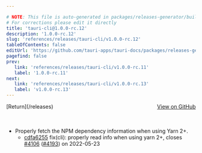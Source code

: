 ```yaml
---

# NOTE: This file is auto-generated in packages/releases-generator/build.ts
# For corrections please edit it directly
title: 'tauri-cli@1.0.0-rc.12'
description: '1.0.0-rc.12'
slug: 'references/releases/tauri-cli/v1.0.0-rc.12'
tableOfContents: false
editUrl: 'https://github.com/tauri-apps/tauri-docs/packages/releases-generator/build.ts'
pagefind: false
prev:
   link: 'references/releases/tauri-cli/v1.0.0-rc.11'
   label: '1.0.0-rc.11'
next:
   link: 'references/releases/tauri-cli/v1.0.0-rc.13'
   label: 'v1.0.0-rc.13'
---
```


<div style="margin-bottom:3rem; display: flex; justify-content: space-between; align-items: center"><span>[Return](/releases)</span><span><a href="https://github.com/tauri-apps/tauri/releases/tag/tauri-cli-v1.0.0-rc.12">View on GitHub</a></span></div>

- Properly fetch the NPM dependency information when using Yarn 2+.
  - [cdfa6255](https://www.github.com/tauri-apps/tauri/commit/cdfa62551115586725bd3e4c04f12c5256f20790) fix(cli): properly read info when using yarn 2+, closes [#4106](https://www.github.com/tauri-apps/tauri/pull/4106) ([#4193](https://www.github.com/tauri-apps/tauri/pull/4193)) on 2022-05-23

